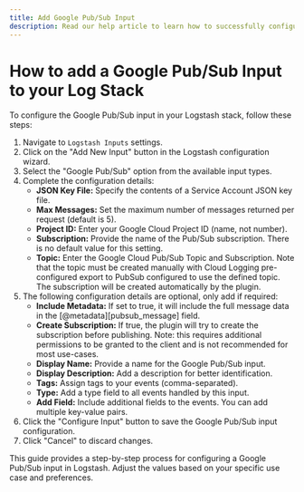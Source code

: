 ```yaml
---
title: Add Google Pub/Sub Input
description: Read our help article to learn how to successfully configure a Google Pub/Sub Input on your Logstash Instance.
---
```


# How to add a Google Pub/Sub Input to your Log Stack

To configure the Google Pub/Sub input in your Logstash stack, follow these steps:

1. Navigate to `Logstash Inputs` settings.
2. Click on the "Add New Input" button in the Logstash configuration wizard.
3. Select the "Google Pub/Sub" option from the available input types.
4. Complete the configuration details:
   - **JSON Key File:** Specify the contents of a Service Account JSON key file.
   - **Max Messages:** Set the maximum number of messages returned per request (default is 5).
   - **Project ID:** Enter your Google Cloud Project ID (name, not number).
   - **Subscription:** Provide the name of the Pub/Sub subscription. There is no default value for this setting.
   - **Topic:** Enter the Google Cloud Pub/Sub Topic and Subscription. Note that the topic must be created manually with Cloud Logging pre-configured export to PubSub configured to use the defined topic. The subscription will be created automatically by the plugin.
5. The following configuration details are optional, only add if required:
   - **Include Metadata:** If set to true, it will include the full message data in the [@metadata][pubsub_message] field.
   - **Create Subscription:** If true, the plugin will try to create the subscription before publishing. Note: this requires additional permissions to be granted to the client and is not recommended for most use-cases.
   - **Display Name:** Provide a name for the Google Pub/Sub input.
   - **Display Description:** Add a description for better identification.
   - **Tags:** Assign tags to your events (comma-separated).
   - **Type:** Add a type field to all events handled by this input.
   - **Add Field:** Include additional fields to the events. You can add multiple key-value pairs.
6. Click the "Configure Input" button to save the Google Pub/Sub input configuration.
7. Click "Cancel" to discard changes.

This guide provides a step-by-step process for configuring a Google Pub/Sub input in Logstash. 
Adjust the values based on your specific use case and preferences.